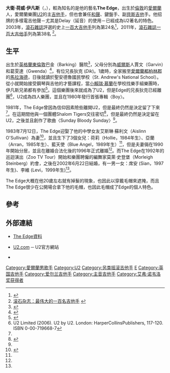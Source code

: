 {{Infobox musical artist  <!-- See Wikipedia:WikiProject Musicians -->
| Name                = The Edge
| Img                 = The Edge's face.jpg 
| Img_capt            = 
| Img_size            = 
| Background          = non_vocal_instrumentalist
| Birth_name          = David Howell Evans
| Born                = {{Birth date and age|1961|8|8|df=yes}}<br />{{UK}}[[倫敦|倫敦]] 
| Instrument          = [[吉他|吉他]]<br />[[鍵盤樂器|鍵盤]]<br />[[和聲|和聲]]<br />[[貝斯吉他|貝斯吉他]]
| Genre               = [[搖滾|搖滾]]<br />[[後龐克|後龐克]]<br />[[另類搖滾|另類搖滾]]
| Occupation          = [[音樂家|音樂家]]<br />[[作詞家|作詞家]]<br />[[社會活動家|社會活動家]]
| Years_active        = 1976年 ─ 現今
| Label               = Island唱片 <small>(1980年–2006年)</small><br />Mercury唱片 <small>(2006年 - 現今)</small>
| Associated_acts     = [[U2樂團|U2]]
| URL                 = http://www.u2.com U2.com
| Notable_instruments = [[Gibson|Gibson]] Explorer<br />Fender Stratocaster
| 國籍                = {{IRE}}
| 父母                = Garvin Evans<br />Gwenda Evans
| 配偶                = Aislinn O'Sullivan <small>(1983年 - 1996年)</small><br /> Morleigh Steinberg <small>(2002年 - 現今)</small>
| 子女                = 四女一男
}}
'''大衛·荷威·伊凡斯'''（{{lang|en|David Howell Evans}}，{{bd|1961年|8月8日||}}），較為知名的是他的藝名'''The Edge'''，出生於[[倫敦|倫敦]]的[[愛爾蘭|愛爾蘭]]人，愛爾蘭樂團[[U2樂團|U2]]的主[[吉他手|吉他手]]，但也會兼任[[和聲歌手|和聲]]、鍵盤手、副[[貝斯吉他|貝斯吉他]]手。他招牌的多樣電吉他聲－尤其是Delay（延音）的使用－已經成為U2著名的特色。2003年，[[滾石雜誌|滾石雜誌]]評選的史上[[滾石雜誌一百大吉他手|一百大吉他手]]列為第24名<ref>{{Cite web |url=http://www.rollingstone.com/news/story/5937559/the_100_greatest_guitarists_of_all_time |title=滚石雜誌：最偉大的一百名吉他手 |accessdate=2017-06-05 |archive-date=2007-07-05 |archive-url=https://web.archive.org/web/20070705144756/http://www.rollingstone.com/news/story/5937559/the_100_greatest_guitarists_of_all_time |dead-url=no }}</ref>，2011年，[[滾石雜誌一百大吉他手|滾石雜誌一百大吉他手]]列為第38名 <ref>[http://www.rollingstone.com/music/lists/100-greatest-guitarists-20111123 滚石杂志：最伟大的一百名吉他手] {{Wayback|url=http://www.rollingstone.com/music/lists/100-greatest-guitarists-20111123 |date=20080314090920 }}</ref>。

== 生平 ==
出生於[[英格蘭|英格蘭]][[東倫敦|東倫敦]]巴金（Barking）醫院<ref>{{cite book  | title = ''Unforgettable Fire: The Story of U2'' | url = https://archive.org/details/unforgettablefir0000dunp_r1t9 | publisher = Penguin Books  | date = 1988  | location = 倫敦| isbn = 0-14-010766-5  | page = [https://archive.org/details/unforgettablefir0000dunp_r1t9/page/70 70]}}</ref>，父母分別為[[威爾斯|威爾斯]]人賈文（Garvin）和葛雯達（Gwenda）<ref>{{cite book  | last = U2 Limited  | title = U2 by U2  | publisher = HarperCollins''Publishers''  | date = 2006  | location = 倫敦| isbn =  0-00-719668-7  | page = 21}}</ref>，有位兄長狄克 (''Dik'')。1歲時，全家搬至[[愛爾蘭|愛爾蘭]][[都柏林郡|都柏林郡]]的[[馬拉海德|馬拉海德]]，日後就讀於聖安德魯國民學校（St. Andrew's National School）。從小就開始接受鋼琴與吉他的才藝課程，當[[小賴瑞·慕蘭|小賴瑞·慕蘭]]在學校找樂手組樂團時，伊凡斯兄弟都有參加<ref name=U2-by-U2>{{cite book|last=U2|authorlink=U2|coauthors=McCormick, N.|title=U2 by U2|date=2006-09-26|publisher=Harper Collins Publishers|location=New York|isbn=0-06-077675-7|pages=117–120}}</ref>。這個樂團後來就成為了U2，但是Edge的兄長狄克已經離團<ref>U2 Limited (2006). U2 by U2. London: HarperCollinsPublishers, 117-120. ISBN 0-00-719668-7 </ref>，U2成為四人樂團，並且在1980年發行首張專輯〈Boy〉。

1981年，The Edge曾因為信仰因素險些離開U2，但是最終仍然是決定留了下來<ref name=U2-by-U2 />。在這期間他與一個團體Shalom Tigers交往密切<ref name="edge-bio">{{cite web |url=http://www.atu2.com/band/edge/ |title=The Edge biography (@U2) |accessdate=2007-09-09 |archive-date=2009-03-09 |archive-url=https://web.archive.org/web/20090309201311/http://www.atu2.com/band/edge/ |dead-url=no }}</ref>，但是最終仍然是決定留在U2，之後並且創作了歌曲〈Sunday Bloody Sunday〉<ref name=U2-by-U2 />。

1983年7月12日，The Edge迎娶了他的中學女友艾斯琳·蘇利文（Aislinn O'Sullivan）為妻<ref>{{cite book
  | last = U2 Limited  | title = U2 by U2  | publisher = HarperCollins''Publishers''  | date = 2006  | location = London  | isbn =  0-00-719668-7  | page = 144}}</ref>，並且生下了3個女兒：荷莉（Hollie，1984年生）、亞蘭（Arran，1985年生）、藍天使（Blue Angel，1989年生）<ref name="edge-bio" />，但是夫妻倆在1990年開始分居，並且在離婚合法化後的1996年正式離婚<ref name="edge-bio" />。而The Edge在1992年的巡迴演出（Zoo TV Tour）開始和樂團聘僱的編舞家莫萊·史登堡（Morleigh Steinberg）約會，之後在2002年6月22日結婚，有一男一女：席安 (Sian，1997年生)、李維 (Levi，1999年生)<ref name="edge-bio" />。

The Edge大概在他20歲左右就有掉髮的現象，也因此以穿戴毛帽來遮掩，而且The Edge很少在公開場合拿下他的毛帽，也因此毛帽成了Edge的個人特色。
<!--
==音樂==
-->

== 參考 ==
{{reflist|2}}
== 外部連結 ==
*{{en}} [http://U2-atomic-edge.tripod.com The Edge資料]{{Wayback|url=http://u2-atomic-edge.tripod.com/ |date=20190815051718 }}
*{{en}} [http://www.u2.com/ U2.com]{{Wayback|url=http://www.u2.com/ |date=20110208115126 }} ─ U2官方網站
*{{imdb name|id=0857253|name=The Edge}}

{{U2}}
{{摇滚名人堂2005届入选者}}
{{Authority control}}
[[Category:愛爾蘭男歌手|Category:愛爾蘭男歌手]]
[[Category:U2|Category:U2]]
[[Category:另类摇滚吉他手|Category:另类摇滚吉他手]]
[[Category:摇滚名人堂入选者|E]]
[[Category:英国吉他手|Category:英国吉他手]]
[[Category:爱尔兰吉他手|Category:爱尔兰吉他手]]
[[Category:主音吉他手|Category:主音吉他手]]
[[Category:艾弗·诺韦洛奖获得者|Category:艾弗·诺韦洛奖获得者]]